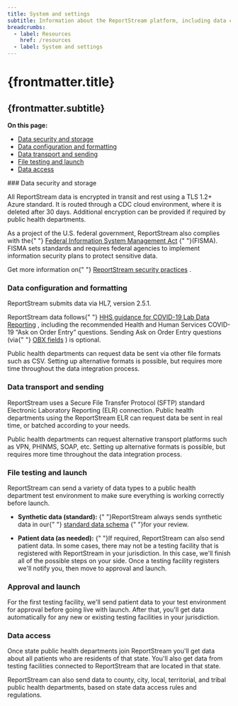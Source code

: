 ```yaml
---
title: System and settings
subtitle: Information about the ReportStream platform, including data configuration, formats, and transport
breadcrumbs:
  - label: Resources
    href: /resources
  - label: System and settings
---
```

# {frontmatter.title}

## {frontmatter.subtitle}

<b>On this page:</b>

- <A href="#data-security-and-storage">Data security and storage</A>
- <A href="#data-configuration-and-formatting">Data configuration and formatting</A>
- <A href="#data-transport-and-sending">Data transport and sending</A>
- <A href="#file-testing-and-launch">File testing and launch</A>
- <A href="#data-access">Data access</A>

<section className="measure-6">
### Data security and storage

All ReportStream data is encrypted in transit and rest using
a TLS 1.2+ Azure standard. It is routed through a CDC cloud
environment, where it is deleted after 30 days. Additional
encryption can be provided if required by public health
departments.

As a project of the U.S. federal government, ReportStream
also complies with the{" "}
<A href="https://csrc.nist.gov/Projects/risk-management/fisma-background">Federal Information System Management Act</A>
{" "}(FISMA). FISMA sets standards and requires federal agencies
to implement information security plans to protect sensitive
data.

Get more information on{" "}
<A href="/resources/security-practices">ReportStream security practices</A>
.

### Data configuration and formatting

ReportStream submits data via HL7, version 2.5.1.

ReportStream data follows{" "}
<A href="https://www.hhs.gov/answers/is-additional-information-including-technical-specifications-available-to-support-laboratories-with-implementation/index.html">HHS guidance for COVID-19 Lab Data Reporting</A>
, including the recommended Health and Human Services
COVID-19 “Ask on Order Entry” questions. Sending Ask on
Order Entry questions (via{" "}
<A href="https://hl7-definition.caristix.com/v2/HL7v2.5/Segments/OBX">OBX fields</A>
) is optional.

Public health departments can request data be sent via other
file formats such as CSV. Setting up alternative formats is
possible, but requires more time throughout the data
integration process.

### Data transport and sending

ReportStream uses a Secure File Transfer Protocol (SFTP)
standard Electronic Laboratory Reporting (ELR) connection.
Public health departments using the ReportStream ELR can
request data be sent in real time, or batched according to
your needs.

Public health departments can request alternative transport
platforms such as VPN, PHINMS, SOAP, etc. Setting up
alternative formats is possible, but requires more time
throughout the data integration process.

### File testing and launch

ReportStream can send a variety of data types to a public
health department test environment to make sure everything
is working correctly before launch.

- <b>Synthetic data (standard):</b>
{" "}ReportStream always sends synthetic data in our{" "}
<A href="https://github.com/CDCgov/prime-reportstream/blob/production/prime-router/docs/schema_documentation/primedatainput-pdi-covid-19.md">standard data schema</A>
{" "}for your review.

- <b>Patient data (as needed):</b>
{" "}If required, ReportStream can also send patient data. In
some cases, there may not be a testing facility that is
registered with ReportStream in your jurisdiction. In
this case, we'll finish all of the possible steps on
your side. Once a testing facility registers we'll
notify you, then move to approval and launch.

### Approval and launch

For the first testing facility, we'll send patient data to
your test environment for approval before going live with
launch. After that, you'll get data automatically for any
new or existing testing facilities in your jurisdiction.

### Data access

Once state public health departments join ReportStream
you'll get data about all patients who are residents of that
state. You'll also get data from testing facilities
connected to ReportStream that are located in that state.

ReportStream can also send data to county, city, local,
territorial, and tribal public health departments, based on
state data access rules and regulations.
</section>